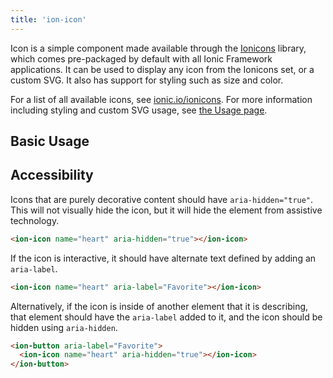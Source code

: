 ```yaml
---
title: 'ion-icon'
---
```


<head>
  <title>ion-icon: Icon Component for Ionic Framework Apps</title>
  <meta
    name="description"
    content="Ion-icon is a component for displaying premium designed icons with support for SVG and web font."
  />
</head>

Icon is a simple component made available through the <a href="https://ionic.io/ionicons">Ionicons</a> library, which comes pre-packaged by default with all Ionic Framework applications. It can be used to display any icon from the Ionicons set, or a custom SVG. It also has support for styling such as size and color.

For a list of all available icons, see <a href="https://ionic.io/ionicons">ionic.io/ionicons</a>. For more information including styling and custom SVG usage, see <a href="https://ionic.io/ionicons/usage">the Usage page</a>.

## Basic Usage


<Basic />


## Accessibility

Icons that are purely decorative content should have <code>aria-hidden="true"</code>. This will not visually hide the icon, but it will hide the element from assistive technology.

```html
<ion-icon name="heart" aria-hidden="true"></ion-icon>
```


If the icon is interactive, it should have alternate text defined by adding an <code>aria-label</code>.

```html
<ion-icon name="heart" aria-label="Favorite"></ion-icon>
```

Alternatively, if the icon is inside of another element that it is describing, that element should have the <code>aria-label</code> added to it, and the icon should be hidden using <code>aria-hidden</code>.

```html
<ion-button aria-label="Favorite">
  <ion-icon name="heart" aria-hidden="true"></ion-icon>
</ion-button>
```

